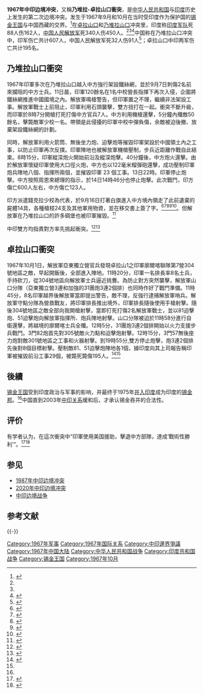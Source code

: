 {{Infobox military conflict
|conflict= 1967年中印边境冲突
|image=China India Locator (1959).svg
| image_size  = 250px
|caption=1967年與中國和印度的世界地圖
|date= 1967年10月1日至10月10日
|place=[[File:Flag_of_Sikkim_(1967-1975).svg|20px]][[锡金王国|锡金王国]]与{{CHN}}边界


|result= 双方各自宣称胜利：
* 中國擊退侵犯乃堆拉與卓拉山口之印軍
|combatant1= [[File:Flag_of_India.svg|22px]] [[印度|印度]]
|combatant2= [[File:Flag_of_the_People's_Republic_of_China.svg|22px]] [[中华人民共和国|中华人民共和国]]
|commander1= [[File:Flag_of_India.svg|22px]] [[扎基尔·侯赛因|扎基尔·侯赛因]]<br/>（[[印度总统|印度总统]]）<br />[[File:Flag_of_India.svg|22px]] [[英迪拉·甘地|英迪拉·甘地]]<br/>（[[印度总理|印度总理]]）
|commander2= [[File:Flag_of_the_People's_Republic_of_China.svg|22px]] [[毛泽东|毛泽东]]<br/>（[[中国共产党中央委员会主席|中共中央主席]]兼[[中国共产党中央军事委员会主席|中央军委主席]]）<br />[[File:Flag_of_the_People's_Republic_of_China.svg|22px]] [[刘少奇|刘少奇]]<br/>（[[中华人民共和国主席|国家主席]]）<br />[[File:Flag_of_the_People's_Republic_of_China.svg|22px]] [[周恩来|周恩来]]<br/>（[[中华人民共和国国务院总理|国务院总理]]）
|strength1= 
|strength2= 
|casualties1= '''印方估計:'''<br />88死亡<br />163受伤<ref name="People 1967 51">{{Cite book |url=https://books.google.com/books?id=y2jVAAAAMAAJ |title=Lok Sabha Debates |last=People |first=India Parliament House of the |last2=Sabha |first2=India Parliament Lok |date=1967 |publisher=Lok Sabha Secretariat. |year= |isbn= |location= |pages=51- |language=en |access-date=2019-08-29 |archive-date=2020-09-20 |archive-url=https://web.archive.org/web/20200920082429/https://books.google.com/books?id=y2jVAAAAMAAJ |dead-url=no }}</ref><ref name="shodhganga.inflibnet.ac.in2">[http://shodhganga.inflibnet.ac.in/bitstream/10603/30868/6/06_chapter%202.pdf Chapter 2: THE PERIOD OF STALEMATE (1963-1975)] {{Wayback|url=http://shodhganga.inflibnet.ac.in/bitstream/10603/30868/6/06_chapter%202.pdf |date=20200625224512 }}; p 55, ''Shodhganga.''</ref><br />'''中方宣稱''':<br />65死亡于乃堆拉山口<br />36死亡于卓拉山口<br />伤亡共计607人<ref name=a />
|casualties2= '''中方估計''':<br />32死亡于乃堆拉山口<br />91人受伤<ref name=a /><br />'''印方宣稱'''<br />340人死<br />450人伤<ref name="People 1967 51"/><ref name="shodhganga.inflibnet.ac.in2"/>
}}{{Expert needed|subject=历史|subject2=军事}}
'''1967年中印边境冲突'''，又稱'''乃堆拉-卓拉山口衝突'''，是[[中华人民共和国|中华人民共和国]]与[[印度|印度]]历史上发生的第二次边境冲突。发生于1967年9月和10月在当时受印度作为保护国的[[锡金王国|锡金王国]]与中国西藏的交界。<ref name=Elleman>{{cite book |title=Beijing's Power and China's Borders: Twenty Neighbors in Asia |url=https://books.google.com/books?id=CnDlcP6L8iEC&pg=PA317 |page=317 |publisher=M.E. Sharpe |author1=Bruce Elleman |author2=Stephen Kotkin |author3=Clive Schofield |isbn=978-0-7656-2766-7 |year=2015 |access-date=2017-01-12 |archive-date=2020-09-02 |archive-url=https://web.archive.org/web/20200902023901/https://books.google.com/books?id=CnDlcP6L8iEC&pg=PA317 |dead-url=no }}</ref>在[[卓拉山口|卓拉山口]]和[[乃堆拉山口|乃堆拉山口]]冲突里，印度称[[印度共和国军事|印度军队]]死88人伤162人，[[中国人民解放军|中国人民解放军]]死340人伤450人。<ref name="People 1967 51"/><ref name="shodhganga.inflibnet.ac.in2"/><ref name="shodhganga.inflibnet.ac.in">{{Cite web |url=http://shodhganga.inflibnet.ac.in/bitstream/10603/30868/6/06_chapter%202.pdf |title=存档副本 |accessdate=2017-01-12 |archive-date=2020-06-25 |archive-url=https://web.archive.org/web/20200625224512/https://shodhganga.inflibnet.ac.in/bitstream/10603/30868/6/06_chapter%202.pdf |dead-url=no }}</ref>中国称在乃堆拉山口冲突中，印军伤亡共计607人，中国人民解放军死32人伤91人<ref name=a>{{Cite web|title=1962年自卫反击战后中印边境两次较大冲突|url=https://www.zgjunshi.cn/Article/Class6/Class163/200507/20050712123009.html|accessdate=|author=|date=2005-07-12|format=|publisher=|language=中文|archive-date=2019-09-27|archive-url=https://web.archive.org/web/20190927104809/https://www.zgjunshi.cn/Article/Class6/Class163/200507/20050712123009.html|dead-url=no}}</ref>；卓拉山口中印两军伤亡共计195名。

== 乃堆拉山口衝突==

1967年印軍多次在乃堆拉山口越入中方強行架設鐵絲網，並於9月7日刺傷2名前來攔阻的中方士兵。11日晨，印軍120餘名在1名中校營長指揮下再次入侵，企圖將鐵絲網推進中國國境之內。解放軍鳴槍警告，但印軍置之不理，繼續非法架設工事。解放軍戰士上前阻止，印軍利用石頭襲擊，雙方扭打在一起。衝突不斷升級，而印軍於8時7分開槍打死打傷中方官兵7人。中方利用機槍還擊，5分鐘內殲敵50餘名，擊斃敵軍少校一名。帶領是此侵擾的印軍中校中彈負傷，余敵被迫後撤、放棄架設鐵絲網的計劃。


同時，解放軍利用火箭筒、無後坐力炮、迫擊炮等摧毀印軍架設於中國領土內之工事，以防止印軍再次反撲。印軍陣地也被解放軍機槍壓制，步兵近距離作戰自此結束。8時15分，印軍縱深炮火開始前沿及縱深炮擊。40分鐘後，中方炮火還擊。由於解放軍懷疑印軍使用大口徑火炮，中方也以122毫米榴彈砲還擊，成功壓制印軍炮兵陣地八個、指揮所兩個，並摧毀印軍 23 個工事。13日22時。印軍停止炮擊。中方按照周恩來總理的指示，於14日14時46分也停止炮擊。此次戰鬥，印方傷亡600人左右，中方傷亡123人。


印方派遣錢克拉少校為代表，於9月16日打著白旗進入中方境內領走了此前遺棄的屍體14具，各種槍枝24支及其他軍用物資，並在移交書上簽了字。<ref>{{cite book|url=https://books.google.com/books?id=Nyk6oA2nOlgC&pg=PA87&lpg=PA87&dq=india+recognized+tibet+1953&source=bl&ots=XHK4WiRz0m&sig=1NIJ29_Dzsu6MoSwNHOSF-zCmqo&hl=en&sa=X&ved=0ahUKEwiE5o_zw4vMAhXKq5QKHREgC9UQ6AEIKzAC#v=onepage&q=india%20recognized%20tibet%201953&f=false|publisher=Pearson|title=Aspects of India's International Relations, 1700 to 2000: South Asia and the World|page=87|access-date=2017-01-12|archive-date=2019-05-02|archive-url=https://web.archive.org/web/20190502112456/https://books.google.com/books?id=Nyk6oA2nOlgC&pg=PA87&lpg=PA87&dq=india+recognized+tibet+1953&source=bl&ots=XHK4WiRz0m&sig=1NIJ29_Dzsu6MoSwNHOSF-zCmqo&hl=en&sa=X&ved=0ahUKEwiE5o_zw4vMAhXKq5QKHREgC9UQ6AEIKzAC#v=onepage&q=india%20recognized%20tibet%201953&f=false|dead-url=no}}</ref><ref>{{cite book |url=https://books.google.com/books?id=8eTzBwAAQBAJ&pg=PA36 |title=Indian Foreign Policy and the Border Dispute with China |first=Willem Frederik |last=Eekelen |access-date=2017-01-12 |archive-date=2019-05-02 |archive-url=https://web.archive.org/web/20190502181042/https://books.google.com/books?id=8eTzBwAAQBAJ&pg=PA36 |dead-url=no }}</ref><ref>{{cite book |url=https://books.google.com/books?id=4HICit08CEkC&pg=PA243 |title=Between Two Fires: Towards an Understanding of Jawaharlal Nehru's, Volume II |author=Iqbal Singh |access-date=2017-01-12 |archive-date=2020-09-13 |archive-url=https://web.archive.org/web/20200913221413/https://books.google.com/books?id=4HICit08CEkC&pg=PA243 |dead-url=no }}</ref><ref>{{cite news |url=http://news.bbc.co.uk/2/hi/south_asia/3015840.stm |publisher=BBC News |title=India and China agree over Tibet |accessdate=2017-01-12 |archive-date=2012-03-19 |archive-url=https://web.archive.org/web/20120319193715/http://news.bbc.co.uk/2/hi/south_asia/3015840.stm |dead-url=no }}</ref><ref name="Map">{{cite news |first=Amit |last=Baruah |url=http://www.hindu.com/2005/04/12/stories/2005041210160100.htm |title=China backs India's bid for U.N. Council seat |publisher=The Hindu |date=2005-04-12 |accessdate=2009-03-17 |archive-date=2007-02-28 |archive-url=https://web.archive.org/web/20070228082759/http://www.hindu.com/2005/04/12/stories/2005041210160100.htm |dead-url=no }}</ref>。但解放軍在乃堆拉山口的許多碉堡也被印軍摧毀。<ref name="Fravel">{{Cite book |url=https://books.google.com/books?id=02Hjr6RUckwC&pg=PA197&redir_esc=y#v=onepage&q&f=false |title=Strong Borders, Secure Nation: Cooperation and Conflict in China's Territorial Disputes |last=Fravel |first=M. Taylor |date=2008 |publisher=Princeton University Press |year= |isbn=1400828872 |location= |pages=197–199 |language=en |access-date=2019-08-29 |archive-date=2018-12-25 |archive-url=https://web.archive.org/web/20181225173405/https://books.google.com/books?id=02Hjr6RUckwC&pg=PA197&redir_esc=y#v=onepage&q&f=false |dead-url=no }}</ref>


中印雙方均指責對方率先挑起衝突。<ref name="Garver">{{Cite book |url=https://books.google.com/books?id=TOVaMckcO0MC&pg=PA171#v=onepage&q&f=false |title=Protracted Contest: Sino-Indian Rivalry in the Twentieth Century |last=Garver |first=John W. |date=2011 |publisher=University of Washington Press |year= |isbn=9780295801209 |location= |pages=171 |language=en |access-date=2019-08-29 |archive-date=2020-09-17 |archive-url=https://web.archive.org/web/20200917105540/https://books.google.com/books?id=TOVaMckcO0MC&pg=PA171#v=onepage&q&f=false |dead-url=no }}</ref><ref name="Bajpai p.186">{{Cite book |url=https://books.google.com/books?id=EB2l6dr_JlwC&pg=PA186#v=onepage&q&f=false |title=China's Shadow Over Sikkim: The Politics of Intimidation |last=Bajpai |first=G. S. |date=1999 |publisher=Lancer Publishers |year= |isbn=9781897829523 |location= |pages=186, 190, 191 |language=en |access-date=2019-08-29 |archive-date=2020-09-19 |archive-url=https://web.archive.org/web/20200919081825/https://books.google.com/books?id=EB2l6dr_JlwC&pg=PA186#v=onepage&q&f=false |dead-url=no }}</ref>

== 卓拉山口衝突 ==
1967年10月1日，解放軍亞東獨立營官兵發現卓拉山1之印軍廓爾喀聯隊第7營304號地區之敵，早起開飯後，全部進入陣地。11時20分，印軍一名排長率8名士兵，手持砍刀，從304號地區向解放軍士兵逼近挑釁。為防止對方突然襲擊，解放軍山口分隊（亞東獨立營3連和加強的31團炮3連2個排）也同時作好了戰鬥準備。11時45分，8名印軍越界後解放軍當即提出警告，敵不理，反強行逮捕解放軍哨兵。解放軍守點分隊為營救戰友，將印軍排長推出境外，印軍排長隨後使用手槍射擊。隨後304號地區之敵全部向我開槍射擊，當即打死打傷2名解放軍戰士，並以81迫擊炮、51迫擊炮向解放軍指揮所、炮兵陣地射擊。山口分隊被迫於11時58分進行自衛還擊，將越境的廓爾喀士兵全殲。12時5分，31團炮3連2個排開始以火力支援步兵戰鬥。3門82炮首先對305號敵火力點和迫擊炮射擊。12時15分，3門57無後座力炮對敵301號地區之工事和火器射擊。到19時55分,雙方停止炮擊，炮3連2個排先後對8個目標射擊。壓制敵81、51迫擊炮陣地各1個，據印度向其上司報告稱印軍被摧毀前沿工事29個，被斃死斃傷195人。<ref>{{Cite web|title=50年前解放军自卫反击一个月内两次打退印军入侵|url=https://mil.huanqiu.com/article/9CaKrnK3RPx|accessdate=2021-02-21|author=曹奂|date=2017-07-04|work=mil.huanqiu.com|publisher=环球时报|archive-date=2021-05-13|archive-url=https://web.archive.org/web/20210513011703/https://mil.huanqiu.com/article/9CaKrnK3RPx}}</ref><ref name=a />

== 後續 ==
{{See also|锡金王国#历史}}
[[锡金王国|锡金王国]]受到印度政治与军事的影响，并最终于1975年[[1975年锡金君主制公民投票|并入印度]]成为印度的[[锡金邦|锡金邦]]。<ref name=Elleman/>中国直到2003年[[中國－印度關係|中印关系]]缓和后，才承认锡金吞并的合法性。

== 评价 ==
有学者认为，在這次衝突中“印軍使用美国援助，擊退中方部隊，達成‘戰術性勝利’”。<ref name="Praagh">{{Cite book |url=https://books.google.com/books?id=TbpU0HngYhoC&pg=PA301#v=onepage&q&f=false |title=Greater Game: India's Race with Destiny and China |last=Van Praagh |first=David |date=2003 |publisher=McGill-Queen's Press - MQUP |year= |isbn=9780773525887 |location= |pages=301 |language=en |quote=(Indian) ''jawans'' trained and equipped for high-altitude combat used US provided artillery, deployed on higher ground than that of their adversaries, to decisive tactical advantage at Nathu La and Cho La near the Sikkim-Tibet border. |access-date=2019-08-29 |archive-date=2018-12-25 |archive-url=https://web.archive.org/web/20181225173405/https://books.google.com/books?id=TbpU0HngYhoC&pg=PA301#v=onepage&q&f=false |dead-url=no }}</ref><ref name="Hoontrakul">{{cite book |url=https://books.google.com/books?id=RrKYBgAAQBAJ&pg=PA37 |title=The Global Rise of Asian Transformation: Trends and Developments in Economic Growth Dynamics |last=Hoontrakul |first=Pongsak |publisher=Palgrave Macmillan |year=2014 |isbn=9781137412355 |edition=illustrated |page=37 |quote=Cho La incident (1967) - Victorious: India / Defeated : China |access-date=2019-08-29 |archive-date=2018-12-25 |archive-url=https://web.archive.org/web/20181225173404/https://books.google.com/books?id=RrKYBgAAQBAJ&pg=PA37%20 |dead-url=no }}</ref>

== 参见 ==
*[[1987年中印边境冲突|1987年中印边境冲突]]
*[[2020年中印边境冲突|2020年中印边境冲突]]
*[[中印边境战争|中印边境战争]]

== 参考文献 ==
{{Reflist}}

{{-}}
{{PRC conflicts}}

{{coord missing|Sikkim}}
[[Category:1967年军事|Category:1967年军事]]
[[Category:1967年国际关系|Category:1967年国际关系]]
[[Category:中印邊界爭議|Category:中印邊界爭議]]
[[Category:1967年中国大陆|Category:1967年中国大陆]]
[[Category:中华人民共和国战争|Category:中华人民共和国战争]]
[[Category:印度共和国战争|Category:印度共和国战争]]
[[Category:锡金王国|Category:锡金王国]]
[[Category:1967年10月|Category:1967年10月]]